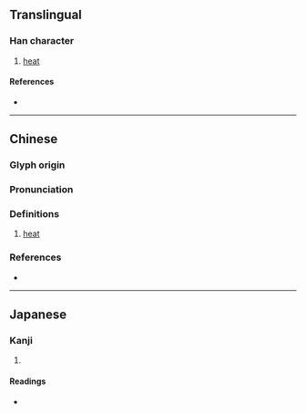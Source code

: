 {{character info/new}}
==Translingual==

===Han character===
{{Han char|rn=86|rad=火|as=06|sn=10|four=97820|canj=FBMR|ids=⿰火同}}

# [[heat]]

====References====
* {{Han ref|kx=0670.100|dkj=19005|dj=1079.060|hdz=32199.110|uh=70D4|ud=28884|bh=D275|bd=53877}}

----

==Chinese==
{{zh-forms}}

===Glyph origin===
{{Han etym}}

===Pronunciation===
{{zh-pron
|m=tóng
|c=tung4
|mc=y
|oc=y
|cat=n
}}

===Definitions===
{{zh-hanzi}}

# [[heat]]

===References===
* {{R:twedu|C06698}}

----

==Japanese==

===Kanji===
{{ja-kanji|grade=|rs=火06}}

# {{rfdef|ja|sort=火06}}

====Readings====
* {{ja-readings|on=とう,ず|kun=あつい}}